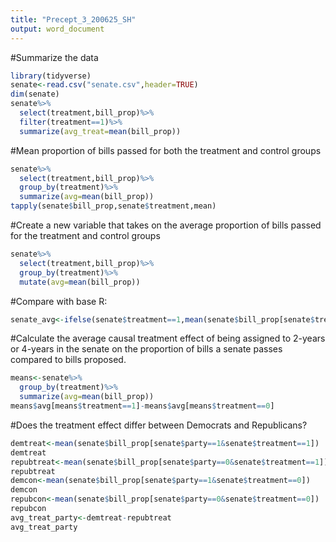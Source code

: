 ```yaml
---
title: "Precept_3_200625_SH"
output: word_document
---
```


#Summarize the data
```r
library(tidyverse)
senate<-read.csv("senate.csv",header=TRUE)
dim(senate)
senate%>%
  select(treatment,bill_prop)%>%
  filter(treatment==1)%>%
  summarize(avg_treat=mean(bill_prop))
```


#Mean proportion of bills passed for both the treatment and control groups
```r
senate%>%
  select(treatment,bill_prop)%>%
  group_by(treatment)%>%
  summarize(avg=mean(bill_prop))
tapply(senate$bill_prop,senate$treatment,mean)
```


#Create a new variable that takes on the average proportion of bills passed for the treatment and control groups
```r
senate%>%
  select(treatment,bill_prop)%>%
  group_by(treatment)%>%
  mutate(avg=mean(bill_prop))
```

#Compare with base R:
```r
senate_avg<-ifelse(senate$treatment==1,mean(senate$bill_prop[senate$treatment==1]),mean(senate$bill_prop[senate$treatment==0]))
```


#Calculate the average causal treatment effect of being assigned to 2-years or 4-years in the senate on the proportion of bills a senate passes compared to bills proposed. 
```r
means<-senate%>%
  group_by(treatment)%>%
  summarize(avg=mean(bill_prop))
means$avg[means$treatment==1]-means$avg[means$treatment==0]
```

#Does the treatment effect differ between Democrats and Republicans?
```r
demtreat<-mean(senate$bill_prop[senate$party==1&senate$treatment==1])
demtreat
repubtreat<-mean(senate$bill_prop[senate$party==0&senate$treatment==1])
repubtreat
demcon<-mean(senate$bill_prop[senate$party==1&senate$treatment==0])
demcon
repubcon<-mean(senate$bill_prop[senate$party==0&senate$treatment==0])
repubcon
avg_treat_party<-demtreat-repubtreat
avg_treat_party

```


